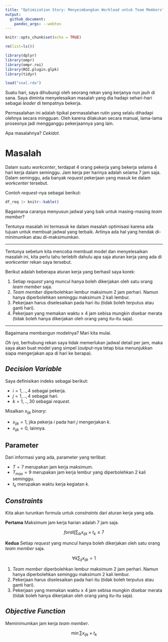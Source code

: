 ```yaml
---
title: "Optimization Story: Menyeimbangkan Workload untuk Team Members"
output: 
  github_document:
    pandoc_args: --webtex
---
```


```r
knitr::opts_chunk$set(echo = TRUE)

rm(list=ls())

library(dplyr)
library(ompr)
library(ompr.roi)
library(ROI.plugin.glpk)
library(tidyr)

load("soal.rda")
```

Suatu hari, saya dihubungi oleh seorang rekan yang kerjanya nun jauh di sana. Saya diminta menyelesaikan masalah yang dia hadapi sehari-hari sebagai _leader_ di tempatnya bekerja.

Permasalahan ini adalah tipikal permasalahan rutin yang selalu dihadapi olehnya secara mingguan. Oleh karena dilakukan secara manual, lama-lama prosesnya jadi mengganggu pekerjaannya yang lain. 

Apa masalahnya? _Cekidot_.

# Masalah

Dalam suatu _workcenter_, terdapat 4 orang pekerja yang bekerja selama 4 hari kerja dalam seminggu. Jam kerja per harinya adalah selama 7 jam saja. Dalam seminggu, ada banyak _request_ pekerjaan yang masuk ke dalam _workcenter_ tersebut.

Contoh _request_-nya sebagai berikut:

```r
df_req |> knitr::kable()
```


Bagaimana caranya menyusun jadwal yang baik untuk masing-masing _team member_?

Tentunya masalah ini termasuk ke dalam masalah optimisasi karena ada tujuan untuk membuat jadwal yang terbaik. Artinya ada hal yang hendak di-minimumkan atau di-maksimumkan.

---

Tentunya sebelum kita mencoba membuat model dan menyelesaikan masalah ini, kita perlu tahu terlebih dahulu apa saja aturan kerja yang ada di _workcenter_ rekan saya tersebut.

Berikut adalah beberapa aturan kerja yang berhasil saya korek:

1. Setiap _request_ yang muncul hanya boleh dikerjakan oleh satu orang _team member_ saja.
1. _Team member_ diperbolehkan lembur maksimum 2 jam perhari. Namun hanya diperbolehkan seminggu maksimum 2 kali lembur.
1. Pekerjaan harus diselesaikan pada hari itu (tidak boleh terputus atau ganti hari).
1. Pekerjaan yang memakan waktu $\geq$ 4 jam sebisa mungkin disebar merata (tidak boleh hanya dikerjakan oleh orang yang itu-itu saja).

---

Bagaimana membangun modelnya? Mari kita mulai.

_Oh iya_, berhubung rekan saya tidak memerlukan jadwal detail per jam, maka saya akan buat model yang simpel (_output_-nya tetap bisa menunjukkan siapa mengerjakan apa di hari ke berapa).

## _Decision Variable_

Saya definisikan indeks sebagai berikut:

- $i = 1,..,4$ sebagai pekerja.
- $j = 1,..,4$ sebagai hari.
- $k = 1,..,30$ sebagai _request_.

Misalkan $x_{ijk}$ _binary_:

- $x_{ijk} = 1$, jika pekerja $i$ pada hari $j$ mengerjakan $k$.
- $x_{ijk} = 0$, lainnya.

## Parameter

Dari informasi yang ada, parameter yang terlibat:

- $T = 7$ merupakan jam kerja maksimum.
- $T_{max} = 9$ merupakan jam kerja lembur yang diperbolehkan 2 kali seminggu.
- $t_k$ merupakan waktu kerja kegiatan $k$.

## _Constraints_

Kita akan turunkan formula untuk _constraints_ dari aturan kerja yang ada.

__Pertama__ Maksimum jam kerja harian adalah 7 jam saja.

$$forall j \sum_{ik} x_{ijk} \times t_k \leq 7$$

__Kedua__ Setiap _request_ yang muncul hanya boleh dikerjakan oleh satu orang _team member_ saja.

$$\forall k \sum_{ij} x_{ijk} = 1$$


1. _Team member_ diperbolehkan lembur maksimum 2 jam perhari. Namun hanya diperbolehkan seminggu maksimum 2 kali lembur.
1. Pekerjaan harus diselesaikan pada hari itu (tidak boleh terputus atau ganti hari).
1. Pekerjaan yang memakan waktu $\geq$ 4 jam sebisa mungkin disebar merata (tidak boleh hanya dikerjakan oleh orang yang itu-itu saja).


## _Objective Function_

Meminimumkan jam kerja _team member_.

$$\min \sum{x_{ijk} \times t_k}$$















